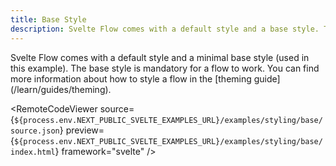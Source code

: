 ```yaml
---
title: Base Style
description: Svelte Flow comes with a default style and a base style. This example shows how the base style looks.
---
```



<ExampleLayout>
Svelte Flow comes with a default style and a minimal base style (used in this example). The base style is mandatory for a flow to work. You can find more information about how to style a flow in the [theming guide](/learn/guides/theming).

<RemoteCodeViewer
  source={`${process.env.NEXT_PUBLIC_SVELTE_EXAMPLES_URL}/examples/styling/base/source.json`}
  preview={`${process.env.NEXT_PUBLIC_SVELTE_EXAMPLES_URL}/examples/styling/base/index.html`}
  framework="svelte"
/>
</ExampleLayout>
